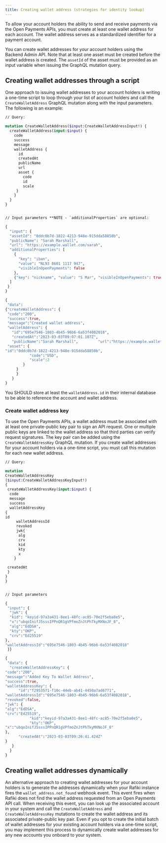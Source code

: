 ```yaml
---
title: Creating wallet address (strategies for identity lookup)
---
```




To allow your account holders the ability to send and receive payments via the Open Payments APIs, you must create at least one wallet address for each account. The wallet address serves as a standardized identifier for a payment account.

You can create wallet addresses for your account holders using the Backend Admin API. Note that at least one asset must be created before the wallet address is created. The `assetId` of the asset must be provided as an input variable when issuing the GraphQL mutation query.

## Creating wallet addresses through a script

One approach to issuing wallet addresses to your account holders is writing a one-time script to loop through your list of account holders and call the `CreateWalletAddress` GraphQL mutation along with the input parameters. The following is an example:

<CodeBlock title="Example CreateWalletAddress Mutation">

```graphql
// Query:

mutation CreateWalletAddress($input:CreateWalletAddressInput!) {
  createWalletAddress(input:$input) {
    code
    success
    message
    walletAddress {
      id
      createdAt
      publicName
      url
      asset {
        code
        id
        scale
     }
    }
  }
}


// Input parameters **NOTE - `additionalProperties` are optional:

{
  "input": {
  "assetId": "0ddc0b7d-1822-4213-948e-915dda58850b",
  "publicName": "Sarah Marshall",
  "url": "https://example.wallet.com/sarah",
  "additionalProperties": [
    {
      "key": "iban",
      "value": "NL93 8601 1117 947",
      "visibleInOpenPayments": false
    },
    {"key": "nickname", "value": "S Mar", "visibleInOpenPayments": true }
  ]
 }
}

```

</CodeBlock>

<CodeBlock title="Example Successful Response">

```graphql
{
 "data":
{"createWalletAddress": {
 "code":"200",
 "success":true,
 "message":"Created wallet address",
 "walletAddress": {
   "id":"695e7546-1803-4b45-96b6-6a53f4082018",
   "createdAt":"2023-03-03T09:07:01.107Z",
   "publicName":"Sarah Marshall",         "url":"https://example.wallet.com/sarah",
 "asset": {
"id":"0ddc0b7d-1822-4213-948e-915dda58850b",
           "code":"USD",
           "scale":2
        }
   	 }
     }
   }
}

```

</CodeBlock>

You SHOULD store at least the `walletAddress.id` in their internal database to be able to reference the account and wallet address.

### Create wallet address key

To use the Open Payments APIs, a wallet address must be associated with at least one private-public key pair to sign an API request. One or multiple public keys are linked to the wallet address so that third parties can verify request signatures. The key pair can be added using the `CreateWalletAddressKey` GraphQL mutation. If you create wallet addresses for your account holders via a one-time script, you must call this mutation for each new wallet address.

<CodeBlock title="Example CreateWalletAddressKey Mutation">

```graphql
// Query:

mutation
CreateWalletAddressKey
($input:CreateWalletAddressKeyInput!)
{
 createWalletAddressKey(input:$input) {
  code
  message
  success
  walletAddressKey
{
id
     walletAddressId
     revoked
     jwk{
      alg
      crv
      kid
      kty
      x
    }

 createdAt
 }
}
}


// Input parameters

{
 "input": {
  "jwk": {
  "kid": "keyid-97a3a431-8ee1-48fc-ac85-70e2f5eba8e5",
  "x":"ubqoInifJ5sssIPPnQR1gVPfmoZnJtPhTkyMXNoJF_8",
  "alg":"EdDSA",
  "kty":"OKP",
  "crv":"Ed25519"
},
"walletAddressId":"695e7546-1803-4b45-96b6-6a53f4082018"
 }}

```

</CodeBlock>

<CodeBlock title="Example Successful Response">

```graphql
{
 "data": {
  "createWalletAddressKey": {
"code":"200",
"message":"Added Key To Wallet Address",
"success":true,
"walletAddressKey": {
      "id":"f2953571-f10c-44eb-ab41-4450a7ad6771",
"walletAddressId":"695e7546-1803-4b45-96b6-6a53f4082018",
"revoked":false,
"jwk": {
"alg":"EdDSA",
"crv":"Ed25519",
           "kid":"keyid-97a3a431-8ee1-48fc-ac85-70e2f5eba8e5",
           "kty":"OKP",
"x":"ubqoInifJ5sssIPPnQR1gVPfmoZnJtPhTkyMXNoJF_8"
},
      "createdAt":"2023-03-03T09:26:41.424Z"
}
   }
  }
}


```

</CodeBlock>

## Creating wallet addresses dynamically

An alternative approach to creating wallet addresses for your account holders is to generate the addresses dynamically when your Rafiki instance fires the `wallet_address.not_found` webhook event. This event fires when Rafiki does not find the wallet address requested from an Open Payments API call. When receiving this event, you can look up the associated account in your system and call the `CreateWalletAddress` and `CreateWalletAddressKey` mutations to create the wallet address and its associated private-public key pair. Even if you opt to create the initial batch of wallet addresses for your existing account holders via a one-time script, you may implement this process to dynamically create wallet addresses for any new accounts you onboard to your system.
